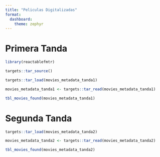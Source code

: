 ```yaml
---
title: "Peliculas Digitalizadas"
format: 
  dashboard:
    theme: zephyr
---
```


# Primera Tanda

```r
library(reactablefmtr)

targets::tar_source()

targets::tar_load(movies_metadata_tanda1)

movies_metadata_tanda1 <- targets::tar_read(movies_metadata_tanda1)

tbl_movies_found(movies_metadata_tanda1)
```


# Segunda Tanda

```r

targets::tar_load(movies_metadata_tanda2)

movies_metadata_tanda2 <- targets::tar_read(movies_metadata_tanda2)

tbl_movies_found(movies_metadata_tanda2)
```
